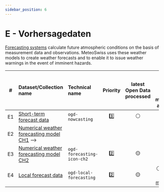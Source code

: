```yaml
---
sidebar_position: 6
---
```


# E - Vorhersagedaten

[Forecasting systems](https://www.meteoswiss.admin.ch/weather/warning-and-forecasting-systems.html) calculate future atmospheric conditions on the basis of measurement data and observations. MeteoSwiss uses these weather models to create weather forecasts and to enable it to issue weather warnings in the event of imminent hazards.

| #  | Dataset/Collection name | Technical name | Priority | latest Open Data processed | latest Open Data & 'File metadata' available |
|:-----:|:-----|:-----|:-----:|:-----:|:-----:|
| E1 | [Short-term forecast data](/e-forecast-data/e1-short-term-forecast-data) | `ogd-nowcasting` | 3️⃣ | ⚪ | ⚪ <!-- [ALPHA](https://sys-data.int.bgdi.ch/browser/#/collections/ch.meteoschweiz.ogd-nowcasting) --> |
| E2 | [Numerical weather forecasting model CH1](/e-forecast-data/e2-e3-numerical-weather-forecasting-model) --> |
| E3 | [Numerical weather forecasting model CH2](/e-forecast-data/e2-e3-numerical-weather-forecasting-model) | `ogd-forecasting-icon-ch2` | 2️⃣ | 🟡 | ⚪ <!-- [ALPHA](https://sys-data.int.bgdi.ch/browser/#/collections/ch.meteoschweiz.ogd-forecasting-icon-ch2) --> |
| E4 | [Local forecast data](/e-forecast-data/e4-local-forecast-data) | `ogd-local-forecasting` | 2️⃣ | 🟡 | ⚪ [ALPHA (File metadata)](https://sys-data.int.bgdi.ch/browser/#/collections/ch.meteoschweiz.ogd-local-forecasting) |
